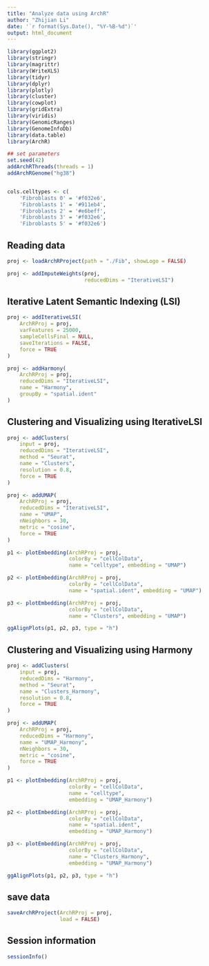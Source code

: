 ```yaml
---
title: "Analyze data using ArchR"
author: "Zhijian Li"
date: '`r format(Sys.Date(), "%Y-%B-%d")`'
output: html_document
---
```


```r
library(ggplot2)
library(stringr)
library(magrittr)
library(WriteXLS)
library(tidyr)
library(dplyr)
library(plotly)
library(cluster)
library(cowplot)
library(gridExtra)
library(viridis)
library(GenomicRanges)
library(GenomeInfoDb)
library(data.table)
library(ArchR)
```

```r
## set parameters
set.seed(42)
addArchRThreads(threads = 1)
addArchRGenome("hg38")


cols.celltypes <- c(
    'Fibroblasts 0' = '#f032e6',
    'Fibroblasts 1' = '#911eb4',
    'Fibroblasts 2' = '#e6beff',
    'Fibroblasts 3' = '#f032e6',
    'Fibroblasts 5' = '#f032e6')
```

## Reading data
```r
proj <- loadArchRProject(path = "./Fib", showLogo = FALSE)

proj <- addImputeWeights(proj,
                         reducedDims = "IterativeLSI")
```

## Iterative Latent Semantic Indexing (LSI)
```r
proj <- addIterativeLSI(
    ArchRProj = proj,
    varFeatures = 25000,
    sampleCellsFinal = NULL,
    saveIterations = FALSE,
    force = TRUE
)

proj <- addHarmony(
    ArchRProj = proj,
    reducedDims = "IterativeLSI",
    name = "Harmony",
    groupBy = "spatial.ident"
)
```

## Clustering and Visualizing using IterativeLSI 
```r
proj <- addClusters(
    input = proj,
    reducedDims = "IterativeLSI",
    method = "Seurat",
    name = "Clusters",
    resolution = 0.8,
    force = TRUE
)

proj <- addUMAP(
    ArchRProj = proj, 
    reducedDims = "IterativeLSI", 
    name = "UMAP", 
    nNeighbors = 30, 
    metric = "cosine",
    force = TRUE
)

p1 <- plotEmbedding(ArchRProj = proj, 
                    colorBy = "cellColData", 
                    name = "celltype", embedding = "UMAP")

p2 <- plotEmbedding(ArchRProj = proj, 
                    colorBy = "cellColData", 
                    name = "spatial.ident", embedding = "UMAP")

p3 <- plotEmbedding(ArchRProj = proj, 
                    colorBy = "cellColData", 
                    name = "Clusters", embedding = "UMAP")

ggAlignPlots(p1, p2, p3, type = "h")
```


## Clustering and Visualizing using Harmony 
```r
proj <- addClusters(
    input = proj,
    reducedDims = "Harmony",
    method = "Seurat",
    name = "Clusters_Harmony",
    resolution = 0.8,
    force = TRUE
)

proj <- addUMAP(
    ArchRProj = proj, 
    reducedDims = "Harmony", 
    name = "UMAP_Harmony", 
    nNeighbors = 30, 
    metric = "cosine",
    force = TRUE
)

p1 <- plotEmbedding(ArchRProj = proj, 
                    colorBy = "cellColData", 
                    name = "celltype", 
                    embedding = "UMAP_Harmony")

p2 <- plotEmbedding(ArchRProj = proj, 
                    colorBy = "cellColData", 
                    name = "spatial.ident", 
                    embedding = "UMAP_Harmony")

p3 <- plotEmbedding(ArchRProj = proj, 
                    colorBy = "cellColData", 
                    name = "Clusters_Harmony", 
                    embedding = "UMAP_Harmony")

ggAlignPlots(p1, p2, p3, type = "h")
```




## save data
```r
saveArchRProject(ArchRProj = proj, 
                 load = FALSE)
```

## Session information
```r
sessionInfo()
```
